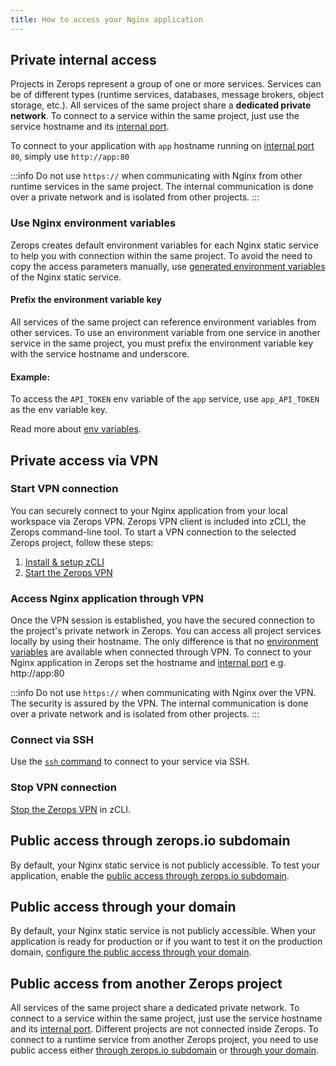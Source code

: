 ```yaml
---
title: How to access your Nginx application
---
```


## Private internal access

Projects in Zerops represent a group of one or more services.
Services can be of different types (runtime services, databases, message brokers, object storage, etc.). All services of the same project share a **dedicated private network**. To connect to a service within the same project, just use the service hostname and its [internal port](/nginx/how-to/build-pipeline#ports).

To connect to your application with `app` hostname running on [internal port](/nginx/how-to/build-pipeline#ports) `80`, simply use `http://app:80`

:::info
Do not use `https://` when communicating with Nginx from other runtime services in the same project. The internal communication is done over a private network and is isolated from other projects.
:::

### Use Nginx environment variables

Zerops creates default environment variables for each Nginx static service to help you with connection within the same project. To avoid the need to copy the access parameters manually, use [generated environment variables](/nginx/how-to/env-variables#generated-env-variables) of the Nginx static service.

#### Prefix the environment variable key

All services of the same project can reference environment variables from other services. To use an environment variable from one service in another service in the same project, you must prefix the environment variable key with the service hostname and underscore.

#### Example:

To access the `API_TOKEN` env variable of the `app` service, use `app_API_TOKEN` as the env variable key.

Read more about [env variables](/nginx/how-to/env-variables).

## Private access via VPN

### Start VPN connection

You can securely connect to your Nginx application from your local workspace via Zerops VPN. Zerops VPN client is included into zCLI, the Zerops command-line tool. To start a VPN connection to the selected Zerops project, follow these steps:

1. [Install & setup zCLI](/references/cli)
2. [Start the Zerops VPN](/references/vpn#start-the-vpn)

### Access Nginx application through VPN

Once the VPN session is established, you have the secured connection to the project's private network in Zerops. You can access all project services locally by using their hostname. The only difference is that no [environment variables](/nginx/how-to/env-variables) are available when connected through VPN. To connect to your Nginx application in Zerops set the hostname and [internal port](/nginx/how-to/build-pipeline#ports) e.g. http://app:80

:::info
Do not use `https://` when communicating with Nginx over the VPN. The security is assured by the VPN. The internal communication is done over a private network and is isolated from other projects.
:::

### Connect via SSH

Use the <a href="/references/ssh">`ssh` command</a> to connect to your service via SSH.

### Stop VPN connection

[Stop the Zerops VPN](/references/vpn#stop-the-vpn) in zCLI.

## Public access through zerops.io subdomain

By default, your Nginx static service is not publicly accessible. To test your application, enable the [public access through zerops.io subdomain](/features/access#public-access-through-zeropsio-subdomain).

## Public access through your domain

By default, your Nginx static service is not publicly accessible. When your application is ready for production or if you want to test it on the production domain, [configure the public access through your domain](/features/access#public-access-through-your-domain).

## Public access from another Zerops project

All services of the same project share a dedicated private network. To connect to a service within the same project, just use the service hostname and its [internal port](/nginx/how-to/build-pipeline#ports). Different projects are not connected inside Zerops. To connect to a runtime service from another Zerops project, you need to use public access either [through zerops.io subdomain](/features/access#public-access-through-zeropsio-subdomain) or [through your domain](/features/access#public-access-through-your-domain).
